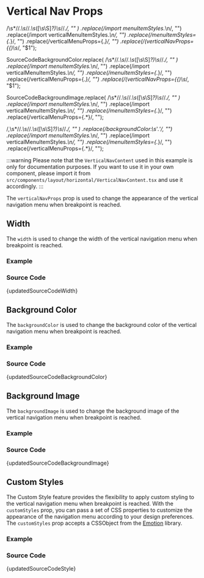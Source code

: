 
# Vertical Nav Props

  /\s*\/\/.*\s*\/\/.*\s*([\s\S]*?)\s*\/\/.*/,
  ""
)
  .replace(/import menuItemStyles.*\n/, "")
  .replace(/import verticalMenuItemStyles.*\n/, "")
  .replace(/menuItemStyles={.*}/, "")
  .replace(/verticalMenuProps={.*}/, "")
  .replace(/(verticalNavProps={{)\s*/, "$1");

  SourceCodeBackgroundColor.replace(
    /\s*\/\/.*\s*\/\/.*\s*([\s\S]*?)\s*\/\/.*/,
    ""
  )
    .replace(/import menuItemStyles.*\n/, "")
    .replace(/import verticalMenuItemStyles.*\n/, "")
    .replace(/menuItemStyles={.*}/, "")
    .replace(/verticalMenuProps={.*}/, "")
    .replace(/(verticalNavProps={{)\s*/, "$1");

  SourceCodeBackgroundImage.replace(
    /\s*\/\/.*\s*\/\/.*\s*([\s\S]*?)\s*\/\/.*/,
    ""
  )
    .replace(/import menuItemStyles.*\n/, "")
    .replace(/import verticalMenuItemStyles.*\n/, "")
    .replace(/menuItemStyles={.*}/, "")
    .replace(/verticalMenuProps={.*}/, "");

  /,\s*\/\/.*\s*\/\/.*\s*([\s\S]*?)\s*\/\/.*/,
  ""
)
  .replace(/backgroundColor:\s*'.*'/, "")
  .replace(/import menuItemStyles.*\n/, "")
  .replace(/import verticalMenuItemStyles.*\n/, "")
  .replace(/menuItemStyles={.*}/, "")
  .replace(/verticalMenuProps={.*}/, "");

:::warning
Please note that the `VerticalNavContent` used in this example is only for documentation purposes. If you want to use it in your own component, please import it from `src/components/layout/horizontal/VerticalNavContent.tsx` and use it accordingly.
:::

The `verticalNavProps` prop is used to change the appearance of the vertical navigation menu when breakpoint is reached.

## Width

The `width` is used to change the width of the vertical navigation menu when breakpoint is reached.

### Example

<BrowserWindow url="/horizontal-menu/horizontal-nav/vertical-nav-props/width">
  <Provider>
    <Width />
  </Provider>
</BrowserWindow>

### Source Code

<TsToJsCodeSnippet>{updatedSourceCodeWidth}</TsToJsCodeSnippet>

## Background Color

The `backgroundColor` is used to change the background color of the vertical navigation menu when breakpoint is reached.

### Example

<BrowserWindow url="/horizontal-menu/horizontal-nav/vertical-nav-props/background-color">
  <Provider>
    <BackgroundColor />
  </Provider>
</BrowserWindow>

### Source Code

<TsToJsCodeSnippet>{updatedSourceCodeBackgroundColor}</TsToJsCodeSnippet>

## Background Image

The `backgroundImage` is used to change the background image of the vertical navigation menu when breakpoint is reached.

### Example

<BrowserWindow url="/horizontal-menu/horizontal-nav/vertical-nav-props/background-image">
  <Provider>
    <BackgroundImage />
  </Provider>
</BrowserWindow>

### Source Code

<TsToJsCodeSnippet>{updatedSourceCodeBackgroundImage}</TsToJsCodeSnippet>

## Custom Styles

The Custom Style feature provides the flexibility to apply custom styling to the vertical navigation menu when breakpoint is reached. With the `customStyles` prop, you can pass a set of CSS properties to customize the appearance of the navigation menu according to your design preferences. The `customStyles` prop accepts a CSSObject from the [Emotion](https://emotion.sh/docs/introduction) library.

### Example

<BrowserWindow url="/horizontal-menu/horizontal-nav/vertical-nav-props/custom-styles">
  <Provider>
    <CustomStyles />
  </Provider>
</BrowserWindow>

### Source Code

<TsToJsCodeSnippet>{updatedSourceCodeStyle}</TsToJsCodeSnippet>
